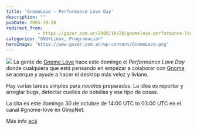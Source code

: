 ```yaml
---
title: 'GnomeLove - Performance Love Day'
description: ""
pubDate: 2005-10-28
redirect_from: 
            - https://gazer.com.ar/2005/10/28/gnomelove-performance-love-day/
categories: "GNU+Linux, Programación"
heroImage: 'https://www.gazer.com.ar/wp-content/GnomeLove.png'
---
```

![](https://www.gazer.com.ar/wp-content/GnomeLove.png) La gente de [Gnome Love](http://live.gnome.org/GnomeLove) hace este domingo el _Performance Love Day_ donde cualquiera que está pensando en empezar a colaborar con [Gnome](http://www.gnome.org/) se acerque y ayude a hacer el desktop más veloz y liviano.

Hay varias tareas simples para _novatos_ preparadas. La idea es reportar y arreglar bugs, detectar cuellos de botellas y ese tipo de cosas.

La cita es este domingo 30 de octubre de 14:00 UTC to 03:00 UTC en el canal #gnome-love en GimpNet.

Más info [acá](http://live.gnome.org/GnomeLove/PerformanceLoveDay)
